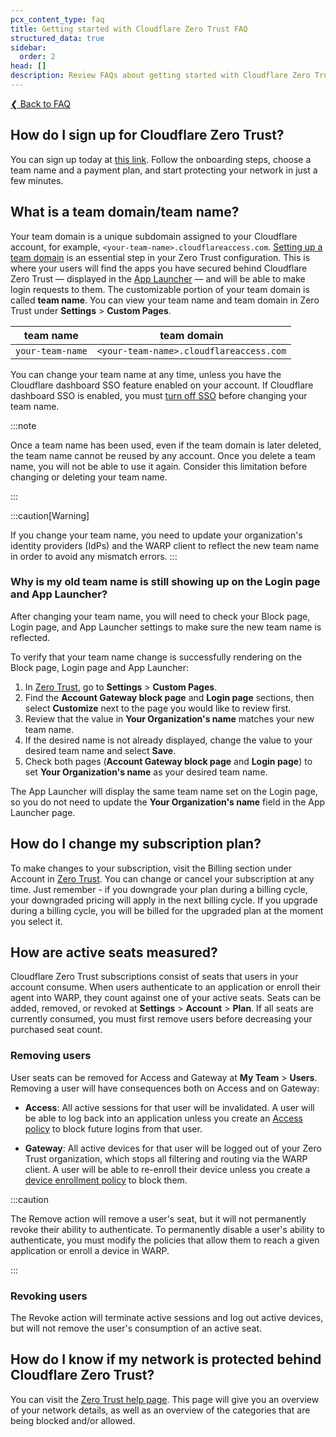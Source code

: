 ```yaml
---
pcx_content_type: faq
title: Getting started with Cloudflare Zero Trust FAQ
structured_data: true
sidebar:
  order: 2
head: []
description: Review FAQs about getting started with Cloudflare Zero Trust.
---
```


[❮ Back to FAQ](/cloudflare-one/faq/)

## How do I sign up for Cloudflare Zero Trust?

You can sign up today at [this link](https://dash.cloudflare.com/sign-up/teams). Follow the onboarding steps, choose a team name and a payment plan, and start protecting your network in just a few minutes.

## What is a team domain/team name?

Your team domain is a unique subdomain assigned to your Cloudflare account, for example, `<your-team-name>.cloudflareaccess.com`. [Setting up a team domain](/cloudflare-one/setup/#create-a-zero-trust-organization) is an essential step in your Zero Trust configuration. This is where your users will find the apps you have secured behind Cloudflare Zero Trust — displayed in the [App Launcher](/cloudflare-one/applications/app-launcher/) — and will be able to make login requests to them. The customizable portion of your team domain is called **team name**. You can view your team name and team domain in Zero Trust under **Settings** > **Custom Pages**.

| team name        | team domain                             |
| ---------------- | --------------------------------------- |
| `your-team-name` | `<your-team-name>.cloudflareaccess.com` |

You can change your team name at any time, unless you have the Cloudflare dashboard SSO feature enabled on your account. If Cloudflare dashboard SSO is enabled, you must [turn off SSO](/cloudflare-one/applications/configure-apps/dash-sso-apps/#change-a-team-name) before changing your team name.

:::note

Once a team name has been used, even if the team domain is later deleted, the team name cannot be reused by any account. Once you delete a team name, you will not be able to use it again. Consider this limitation before changing or deleting your team name.

:::

:::caution[Warning]

If you change your team name, you need to update your organization's identity providers (IdPs) and the WARP client to reflect the new team name in order to avoid any mismatch errors.
:::

### Why is my old team name is still showing up on the Login page and App Launcher?

After changing your team name, you will need to check your Block page, Login page, and App Launcher settings to make sure the new team name is reflected.

To verify that your team name change is successfully rendering on the Block page, Login page and App Launcher:

1. In [Zero Trust](https://one.dash.cloudflare.com/), go to **Settings** > **Custom Pages**.
2. Find the **Account Gateway block page** and **Login page** sections, then select **Customize** next to the page you would like to review first.
3. Review that the value in **Your Organization's name** matches your new team name.
4. If the desired name is not already displayed, change the value to your desired team name and select **Save**.
5. Check both pages (**Account Gateway block page** and **Login page**) to set **Your Organization's name** as your desired team name.

The App Launcher will display the same team name set on the Login page, so you do not need to update the **Your Organization's name** field in the App Launcher page.

## How do I change my subscription plan?

To make changes to your subscription, visit the Billing section under Account in [Zero Trust](https://one.dash.cloudflare.com/). You can change or cancel your subscription at any time. Just remember - if you downgrade your plan during a billing cycle, your downgraded pricing will apply in the next billing cycle. If you upgrade during a billing cycle, you will be billed for the upgraded plan at the moment you select it.

## How are active seats measured?

Cloudflare Zero Trust subscriptions consist of seats that users in your account consume. When users authenticate to an application or enroll their agent into WARP, they count against one of your active seats. Seats can be added, removed, or revoked at **Settings** > **Account** > **Plan**. If all seats are currently consumed, you must first remove users before decreasing your purchased seat count.

### Removing users

User seats can be removed for Access and Gateway at **My Team** > **Users**. Removing a user will have consequences both on Access and on Gateway:

- **Access**: All active sessions for that user will be invalidated. A user will be able to log back into an application unless you create an [Access policy](/cloudflare-one/policies/access/) to block future logins from that user.

- **Gateway**: All active devices for that user will be logged out of your Zero Trust organization, which stops all filtering and routing via the WARP client. A user will be able to re-enroll their device unless you create a [device enrollment policy](/cloudflare-one/connections/connect-devices/warp/deployment/device-enrollment/) to block them.

:::caution

The Remove action will remove a user's seat, but it will not permanently revoke their ability to authenticate. To permanently disable a user's ability to authenticate, you must modify the policies that allow them to reach a given application or enroll a device in WARP.

:::

### Revoking users

The Revoke action will terminate active sessions and log out active devices, but will not remove the user's consumption of an active seat.

## How do I know if my network is protected behind Cloudflare Zero Trust?

You can visit the [Zero Trust help page](https://help.teams.cloudflare.com). This page will give you an overview of your network details, as well as an overview of the categories that are being blocked and/or allowed.
